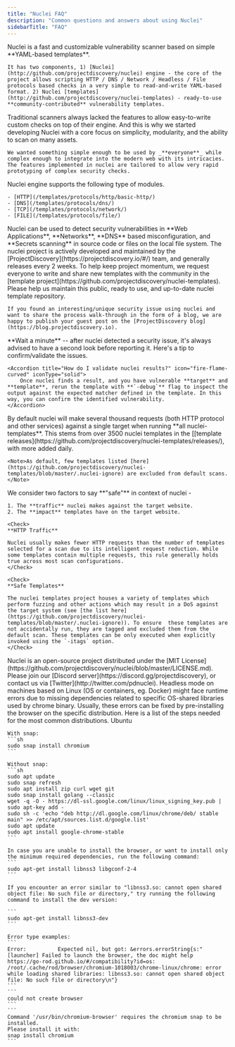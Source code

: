 ```yaml
---
title: "Nuclei FAQ"
description: "Common questions and answers about using Nuclei"
sidebarTitle: "FAQ"
---
```


<AccordionGroup>
  <Accordion title="What is nuclei?" icon="circle-info" iconType="solid">
    Nuclei is a fast and customizable vulnerability scanner based on simple **YAML-based templates**.
	
	It has two components, 1) [Nuclei](http://github.com/projectdiscovery/nuclei) engine - the core of the project allows scripting HTTP / DNS / Network / Headless / File protocols based checks in a very simple to read-and-write YAML-based format. 2) Nuclei [templates](http://github.com/projectdiscovery/nuclei-templates) - ready-to-use **community-contributed** vulnerability templates.

  </Accordion>

  <Accordion title="What was the genesis behind nuclei?" icon="circle-info" iconType="solid">
    Traditional scanners always lacked the features to allow easy-to-write custom checks on top of their engine. And this is why we started developing Nuclei with a core focus on simplicity, modularity, and the ability to scan on many assets.

	We wanted something simple enough to be used by _**everyone**_ while complex enough to integrate into the modern web with its intricacies. The features implemented in nuclei are tailored to allow very rapid prototyping of complex security checks.
  </Accordion>

  <Accordion title="What modules does nuclei engine support?" icon="circle-info" iconType="solid">
    Nuclei engine supports the following type of modules.

	- [HTTP](/templates/protocols/http/basic-http/)
	- [DNS](/templates/protocols/dns/)
	- [TCP](/templates/protocols/network/)
	- [FILE](/templates/protocols/file/)
  </Accordion>

  <Accordion title="What kind of scans can I perform with nuclei?" icon="circle-info" iconType="solid">
   Nuclei can be used to detect security vulnerabilities in **Web Applications**, **Networks**, **DNS** based misconfiguration, and **Secrets scanning** in source code or files on the local file system.
  </Accordion>

  <Accordion title="How well-maintained is this project?" icon="circle-info" iconType="solid">
   The nuclei project is actively developed and maintained by the [ProjectDiscovery](https://projectdiscovery.io/#/) team, and generally releases every 2 weeks.
  </Accordion>

  <Accordion title="How can I support/contribute to this project? 💙" icon="fire-flame-curved" iconType="solid">
    To help keep project momentum, we request everyone to write and share new templates with the community in the [template project](https://github.com/projectdiscovery/nuclei-templates). Please help us maintain this public, ready to use, and up-to-date nuclei template repository.

	If you found an interesting/unique security issue using nuclei and want to share the process walk-through in the form of a blog, we are happy to publish your guest post on the [ProjectDiscovery blog](https://blog.projectdiscovery.io).
  </Accordion>

  <Accordion title="I found results with nuclei. When should I report it?" icon="triangle-exclamation" iconType="solid">
    **Wait a minute** -- after nuclei detected a security issue, it's always advised to have a second look before reporting it. Here's a tip to confirm/validate the issues.

    <Accordion title="How do I validate nuclei results?" icon="fire-flame-curved" iconType="solid">
        Once nuclei finds a result, and you have vulnerable **target** and **template**, rerun the template with **`-debug`** flag to inspect the output against the expected matcher defined in the template. In this way, you can confirm the identified vulnerability.
    </Accordion>
  </Accordion>

  <Accordion title="How much traffic does nuclei generate?" icon="triangle-exclamation" iconType="solid">
    By default nuclei will make several thousand requests (both HTTP protocol and other services) against a single target when running **all nuclei-templates**. This stems from over 3500 nuclei templates in the [[template releases](https://github.com/projectdiscovery/nuclei-templates/releases/), with more added daily.

    <Note>As default, few templates listed [here](https://github.com/projectdiscovery/nuclei-templates/blob/master/.nuclei-ignore) are excluded from default scans.</Note>
  </Accordion>

  <Accordion title="Is it safe to run nuclei?" icon="triangle-exclamation" iconType="solid">
   We consider two factors to say **"safe"** in context of nuclei -

    1. The **traffic** nuclei makes against the target website.
    2. The **impact** templates have on the target website.

    <Check>
    **HTTP Traffic**

    Nuclei usually makes fewer HTTP requests than the number of templates selected for a scan due to its intelligent request reduction. While some templates contain multiple requests, this rule generally holds true across most scan configurations.
    </Check>

    <Check>
    **Safe Templates**

    The nuclei templates project houses a variety of templates which perform fuzzing and other actions which may result in a DoS against the target system (see [the list here](https://github.com/projectdiscovery/nuclei-templates/blob/master/.nuclei-ignore)). To ensure  these templates are not accidentally run, they are tagged and excluded them from the default scan. These templates can be only executed when explicitly invoked using the `-itags` option.
    </Check>

  </Accordion>

  <Accordion title="What is nuclei's license?" icon="circle-info" iconType="solid">
   Nuclei is an open-source project distributed under the [MIT License](https://github.com/projectdiscovery/nuclei/blob/master/LICENSE.md).
  </Accordion>

  <Accordion title="I have more questions! 🙋" icon="circle-info" iconType="solid">
   Please join our [Discord server](https://discord.gg/projectdiscovery), or contact us via [Twitter](http://twitter.com/pdnuclei).
  </Accordion>

  <Accordion title="Missing dependencies in headless mode on Linux" icon="triangle-exclamation" iconType="solid">
    Headless mode on machines based on Linux (OS or containers, eg. Docker) might face runtime errors due to missing dependencies related to specific OS-shared libraries used by chrome binary.
    Usually, these errors can be fixed by pre-installing the browser on the specific distribution. Here is a list of the steps needed for the most common distributions.
	Ubuntu

	With snap:
	```sh
	sudo snap install chromium
	```

	Without snap:
	```sh
	sudo apt update
	sudo snap refresh
	sudo apt install zip curl wget git
	sudo snap install golang --classic
	wget -q -O - https://dl-ssl.google.com/linux/linux_signing_key.pub | sudo apt-key add - 
	sudo sh -c 'echo "deb http://dl.google.com/linux/chrome/deb/ stable main" >> /etc/apt/sources.list.d/google.list'
	sudo apt update 
	sudo apt install google-chrome-stable
	```

	In case you are unable to install the browser, or want to install only the minimum required dependencies, run the following command:
	```
	sudo apt-get install libnss3 libgconf-2-4
	```

	If you encounter an error similar to "libnss3.so: cannot open shared object file: No such file or directory," try running the following command to install the dev version:

	```
	sudo apt-get install libnss3-dev
	```

	Error type examples:
	```
	Error:      	Expected nil, but got: &errors.errorString{s:"[launcher] Failed to launch the browser, the doc might help https://go-rod.github.io/#/compatibility?id=os: /root/.cache/rod/browser/chromium-1018003/chrome-linux/chrome: error while loading shared libraries: libnss3.so: cannot open shared object file: No such file or directory\n"}
	```
	```
	could not create browser
	```
	```
	Command '/usr/bin/chromium-browser' requires the chromium snap to be installed.
	Please install it with:
	snap install chromium
	```
  </Accordion>
</AccordionGroup>
